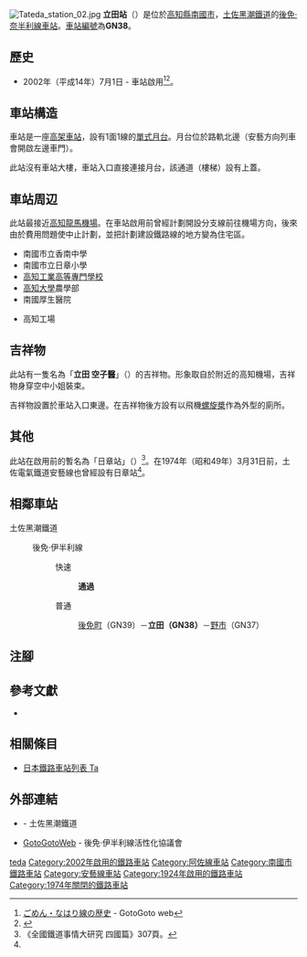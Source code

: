 {{NoteTA|G1=Transport
|T=zh-hans:立田站;zh-hk:立田站;zh-tw:立田車站;
|1=zh-hans:立田站;zh-hk:立田站;zh-tw:立田車站;
}}
{{Infobox station
|公司色 = #00bfff
|站名 = 立田
|圖片 = Tateda station 01.jpg
|圖片說明 = 「立田 空子醫」與立田站入口
|日文原名 = 立田
|平假名 = たてだ
|羅馬拼音 = Tateda
|副站名 = 
|電報略號 = タテ
|所在地 = {{JPN}}[[高知縣|高知縣]][[南國市|南國市]]{{Translink|ja|立田 (南国市)|立田 (南國市)|立田}}
|座標 = {{coord|33|34|14.72|N|133|40|13.83|E|type:railwaystation_region:JP-24|display=inline,title}}
|車站構造 = [[高架車站|高架車站]]
|月台配置 = 1面1線
|啟用年月日 = 2002年（[[平成|平成]]14年）7月1日
|廢站年月日 = 
|乘客人數 = 
|上下車人次 = 
|統計年度 = 
|轉車 = 
|全寬備註 = [[無人車站|無人車站]]
|adjacent = {{Adjacent stations|system=土佐黑潮鐵道|line=GN|left=後免町|right=野市|note-left=GN39<br>1.8km|note-mid={{車站編號c|#a5aeb4|GN38}}<br>距離[[後免站|後免]]2.9km|note-right=GN37<br>2.8km}}
}}
[[File:Tateda_station_02.jpg|thumb]]
'''立田站'''（{{jpn|j=立田駅|hg=たてだえき|rm=Tateda eki|f=y}}）是位於[[高知縣|高知縣]][[南國市|南國市]]{{Translink|ja|立田 (南国市)|立田 (南國市)|立田}}，[[土佐黑潮鐵道|土佐黑潮鐵道]]的[[後免·奈半利線|後免·奈半利線]][[鐵路車站|車站]]。[[車站編號|車站編號]]為'''GN38'''。

== 歷史 ==
* 2002年（平成14年）7月1日 - 車站啟用<ref name="ゴトゴトweb 歴史">[http://www.gomen-nahari.com/gaiyou/index.html ごめん・なはり線の歴史] - GotoGoto web</ref><ref name="沿革">{{Cite web|url=http://www.tosakuro.co.jp/tosakuro/company_04_history.html|title=沿革（企業情報）|publisher=[[土佐黑潮鐵道|土佐黑潮鐵道]]|date=|accessdate=2013-11-12|archiveurl=https://web.archive.org/web/20120517031513/http://www.tosakuro.co.jp/tosakuro/company_04_history.html|archivedate=2012年5月17日|language=ja}}</ref>。

== 車站構造 ==
車站是一座[[高架車站|高架車站]]，設有1面1線的[[單式月台|單式月台]]。月台位於路軌北邊（安藝方向列車會開啟左邊車門）。

此站沒有車站大樓，車站入口直接連接月台，該通道（樓梯）設有上蓋。

== 車站周辺 ==
此站最接近[[高知機場|高知龍馬機場]]。在車站啟用前曾經計劃開設分支線前往機場方向，後來由於費用問題使中止計劃，並把計劃建設鐵路線的地方變為住宅區。

* 南國市立香南中學
* 南國市立日章小學
* [[高知工業高等專門學校|高知工業高等專門學校]]
* [[高知大學|高知大學]]農學部
* 南國厚生醫院
* {{Translink|ja|KBツヅキ|KB都築}}高知工場

== 吉祥物 ==
此站有一隻名為「'''立田 空子醫'''」（{{jpn|j=たてだ そらこちゃん}}）的吉祥物。形象取自於附近的高知機場，吉祥物身穿空中小姐裝束。

吉祥物設置於車站入口東邊。在吉祥物後方設有以飛機[[螺旋槳飛機|螺旋槳]]作為外型的廁所。

== 其他 ==
此站在啟用前的暫名為「日章站」（{{jpn|j=日章駅}}）<ref name="zenkoku307">《全國鐵道事情大研究 四國篇》307頁。</ref>。在1974年（昭和49年）3月31日前，土佐電氣鐵道安藝線也曾經設有日章站<ref name="zenkoku307"/>。
== 相鄰車站 ==
; 土佐黑潮鐵道
: {{Color|#a5aeb4|■}}後免·伊半利線
:: {{Color|red|■}}快速
::: '''通過'''
:: {{Color|#999999|■}}普通
::: [[後免町站|後免町]]（GN39）－'''立田（GN38）'''－[[野市站|野市]]（GN37）
== 注腳 ==
{{Reflist}}

== 參考文獻 ==
* {{Cite book|author ={{Translink|ja|川島令三}} |year = 2007-08-17 |title ={{Translink|ja|全国鉄道事情大研究|全國鐵道事情大研究}} 四國篇 |publisher ={{Translink|ja|草思社}} |pages =300-312|language=ja |isbn = 978-4-7942-1615-1}}

== 相關條目 ==
* [[日本鐵路車站列表_Ta|日本鐵路車站列表 Ta]]
== 外部連結 ==
* {{PDFlink|[https://b69acbbf-5e50-4f0d-9125-dbaad1609c12.filesusr.com/ugd/06d37b_477ba5d7989e4d1d8f53e26fddf5884e.pdf 立田駅 発車時刻表]}}{{ja icon}} - 土佐黑潮鐵道
* [http://gomen-nahari.com/ GotoGotoWeb]{{ja icon}} - 後免·伊半利線活性化協議會
{{阿佐線}}
{{DEFAULTSORT:Tateda}}
[[Category:日本鐵路車站_Ta|teda]]
[[Category:2002年啟用的鐵路車站|Category:2002年啟用的鐵路車站]]
[[Category:阿佐線車站|Category:阿佐線車站]]
[[Category:南國市鐵路車站|Category:南國市鐵路車站]]
[[Category:安藝線車站|Category:安藝線車站]]
[[Category:1924年啟用的鐵路車站|Category:1924年啟用的鐵路車站]]
[[Category:1974年關閉的鐵路車站|Category:1974年關閉的鐵路車站]]